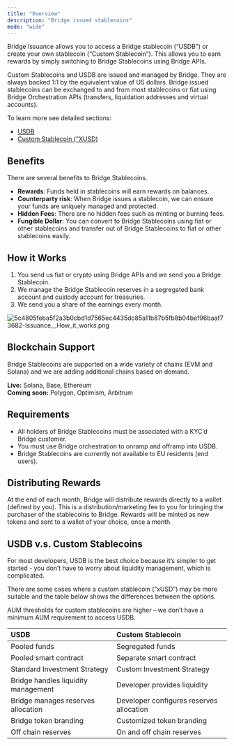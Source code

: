 ```yaml
---
title: "Overview"
description: "Bridge issued stablecoins"
mode: "wide"
---
```


Bridge Issuance allows you to access a Bridge stablecoin (“USDB”) or create your own stablecoin (“Custom Stablecoin”). This allows you to earn rewards by simply switching to Bridge Stablecoins using Bridge APIs.

Custom Stablecoins and USDB are issued and managed by Bridge. They are always backed 1:1 by the equivalent value of US dollars. Bridge issued stablecoins can be exchanged to and from most stablecoins or fiat using Bridge Orchestration APIs (transfers, liquidation addresses and virtual accounts).

To learn more see detailed sections:

- [USDB](/platform/issuance/usdb)
- [Custom Stablecoin ("XUSD)](/platform/issuance/custom)

## **Benefits**

There are several benefits to Bridge Stablecoins.

- **Rewards**: Funds held in stablecoins will earn rewards on balances.
- **Counterparty risk**: When Bridge issues a stablecoin, we can ensure your funds are uniquely managed and protected.
- **Hidden Fees**: There are no hidden fees such as minting or burning fees.
- **Fungible Dollar**: You can convert to Bridge Stablecoins using fiat or other stablecoins and transfer out of Bridge Stablecoins to fiat or other stablecoins easily.

## **How it Works**

1. You send us fiat or crypto using Bridge APIs and we send you a Bridge Stablecoin.
2. We manage the Bridge Stablecoin reserves in a segregated bank account and custody account for treasuries.
3. We send you a share of the earnings every month.

![5c4805feba5f2a3b0cbd1d7565ec4435dc85a11b87b5fb8b04bef96baaf73682-Issuance__How_it_works.png](/images/5c4805feba5f2a3b0cbd1d7565ec4435dc85a11b87b5fb8b04bef96baaf73682-Issuance__How_it_works.png)

## **Blockchain Support**

Bridge Stablecoins are supported on a wide variety of chains (EVM and Solana) and we are adding additional chains based on demand.

**Live:** Solana, Base, Ethereum\
**Coming soon:** Polygon, Optimism, Arbitrum

## **Requirements**

- All holders of Bridge Stablecoins must be associated with a KYC’d Bridge customer.
- You must use Bridge orchestration to onramp and offramp into USDB.
- Bridge Stablecoins are currently not available to EU residents (end users).

## **Distributing Rewards**

At the end of each month, Bridge will distribute rewards directly to a wallet (defined by you). This is a distribution/marketing fee to you for bringing the purchaser of the stablecoins to Bridge. Rewards will be minted as new tokens and sent to a wallet of your choice, once a month.

## **USDB v.s. Custom Stablecoins**

For most developers, USDB is the best choice because it’s simpler to get started - you don’t have to worry about liquidity management, which is complicated.

There are some cases where a custom stablecoin (“xUSD”) may be more suitable and the table below shows the differences between the options.

AUM thresholds for custom stablecoins are higher – we don’t have a minimum AUM requirement to access USDB.

| **USDB**                            | **Custom Stablecoin**                    |
| :---------------------------------- | :--------------------------------------- |
| Pooled funds                        | Segregated funds                         |
| Pooled smart contract               | Separate smart contract                  |
| Standard Investment Strategy        | Custom Investment Strategy               |
| Bridge handles liquidity management | Developer provides liquidity             |
| Bridge manages reserves allocation  | Developer configures reserves allocation |
| Bridge token branding               | Customized token branding                |
| Off chain reserves                  | On and off chain reserves                |